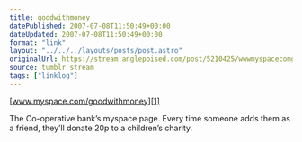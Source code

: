 ```yaml
---
title: goodwithmoney
datePublished: 2007-07-08T11:50:49+00:00
dateUpdated: 2007-07-08T11:50:49+00:00
format: "link"
layout: "../../../layouts/posts/post.astro"
originalUrl: https://stream.anglepoised.com/post/5210425/wwwmyspacecomgoodwithmoney
source: tumblr stream
tags: ["linklog"]
---
```


[www.myspace.com/goodwithmoney][1]

The Co-operative bank&rsquo;s myspace page. Every time someone adds them as a friend, they&rsquo;ll donate 20p to a children&rsquo;s charity.

[1]: http://myspace.com/goodwithmoney
